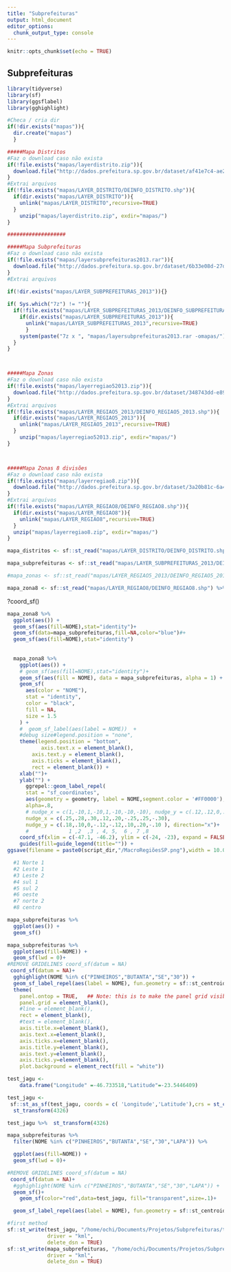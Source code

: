 ```yaml
---
title: "Subprefeituras"
output: html_document
editor_options: 
  chunk_output_type: console
---
```


```r
knitr::opts_chunk$set(echo = TRUE)
```

## Subprefeituras


```r
library(tidyverse)
library(sf)
library(ggsflabel)
library(gghighlight)
```

```r
#Checa / cria dir
if(!dir.exists("mapas")){
  dir.create("mapas")
  }

#####Mapa Distritos
#Faz o download caso não exista
if(!file.exists("mapas/layerdistrito.zip")){
  download.file("http://dados.prefeitura.sp.gov.br/dataset/af41e7c4-ae27-4bfc-9938-170151af7aee/resource/9e75c2f7-5729-4398-8a83-b4640f072b5d/download/layerdistrito.zip", "mapas/layerdistrito.zip")
}
#Extrai arquivos
if(!file.exists("mapas/LAYER_DISTRITO/DEINFO_DISTRITO.shp")){
  if(dir.exists("mapas/LAYER_DISTRITO")){
    unlink("mapas/LAYER_DISTRITO",recursive=TRUE)
  }
    unzip("mapas/layerdistrito.zip", exdir="mapas/")
}

###################

#####Mapa Subprefeituras
#Faz o download caso não exista
if(!file.exists("mapas/layersubprefeituras2013.rar")){
  download.file("http://dados.prefeitura.sp.gov.br/dataset/6b33e08d-27df-4d9b-bfe4-5dbba38a19d3/resource/21d1a2f8-faa6-405e-bdba-4bdad7fec759/download/layersubprefeituras2013.rar", "mapas/layersubprefeituras2013.rar")
}
#Extrai arquivos

if(!dir.exists("mapas/LAYER_SUBPREFEITURAS_2013")){}
  
if( Sys.which("7z") != ""){
  if(!file.exists("mapas/LAYER_SUBPREFEITURAS_2013/DEINFO_SUBPREFEITURAS_2013.shp")){
    if(dir.exists("mapas/LAYER_SUBPREFEITURAS_2013")){
      unlink("mapas/LAYER_SUBPREFEITURAS_2013",recursive=TRUE)
      }
    system(paste("7z x ", "mapas/layersubprefeituras2013.rar -omapas/"))
  }
}



#####Mapa Zonas
#Faz o download caso não exista
if(!file.exists("mapas/layerregiao52013.zip")){
  download.file("http://dados.prefeitura.sp.gov.br/dataset/348743dd-e89a-45ec-80d9-5ef201611ace/resource/b5c64d3d-c985-4e93-b069-82c4bfdbae07/download/layerregiao52013.zip", "mapas/layerregiao52013.zip")
}
#Extrai arquivos
if(!file.exists("mapas/LAYER_REGIAO5_2013/DEINFO_REGIAO5_2013.shp")){
  if(dir.exists("mapas/LAYER_REGIAO5_2013")){
    unlink("mapas/LAYER_REGIAO5_2013",recursive=TRUE)
  }
    unzip("mapas/layerregiao52013.zip", exdir="mapas/")
}



#####Mapa Zonas 8 divisões
#Faz o download caso não exista
if(!file.exists("mapas/layerregiao8.zip")){
  download.file("http://dados.prefeitura.sp.gov.br/dataset/3a20b81c-6a4f-4b55-8f6a-b642cb57a788/resource/d8bd2b02-25f2-46de-9c9c-d81ecc7a763b/download/layerregiao8.zip","mapas/layerregiao8.zip")
}
#Extrai arquivos
if(!file.exists("mapas/LAYER_REGIAO8/DEINFO_REGIAO8.shp")){
  if(dir.exists("mapas/LAYER_REGIAO8")){
    unlink("mapas/LAYER_REGIAO8",recursive=TRUE)
  }
  unzip("mapas/layerregiao8.zip", exdir="mapas/")
}

```

```r
mapa_distritos <- sf::st_read("mapas/LAYER_DISTRITO/DEINFO_DISTRITO.shp") %>%  st_transform(4326) 
```

```r
mapa_subprefeituras <- sf::st_read("mapas/LAYER_SUBPREFEITURAS_2013/DEINFO_SUBPREFEITURAS_2013.shp") %>% st_set_crs(5533) %>%  st_transform(4326) 
```

```r
#mapa_zonas <- sf::st_read("mapas/LAYER_REGIAO5_2013/DEINFO_REGIAO5_2013.shp") %>% st_set_crs(5533) %>%  st_transform(4326) 
```

```r
mapa_zona8 <- sf::st_read("mapas/LAYER_REGIAO8/DEINFO_REGIAO8.shp") %>% st_set_crs(5533) %>%  st_transform(4326) 
```
?coord_sf()

```r
mapa_zona8 %>%
  ggplot(aes()) +
  geom_sf(aes(fill=NOME),stat="identity")+
  geom_sf(data=mapa_subprefeituras,fill=NA,color="blue")#+
  geom_sf(aes(fill=NOME),stat="identity")
  
  
  mapa_zona8 %>%
    ggplot(aes()) +
    # geom_sf(aes(fill=NOME),stat="identity")+
    geom_sf(aes(fill = NOME), data = mapa_subprefeituras, alpha = 1) +
    geom_sf(
      aes(color = "NOME"),
      stat = "identity",
      color = "black",
      fill = NA,
      size = 1.5
    ) +
    #  geom_sf_label(aes(label = NOME))  +
    #debug size#legend.position = "none",
    theme(legend.position = "bottom", 
           axis.text.x = element_blank(),
        axis.text.y = element_blank(),
        axis.ticks = element_blank(),
        rect = element_blank()) +
    xlab("")+
    ylab("") +
      ggrepel::geom_label_repel(
      stat = "sf_coordinates",
      aes(geometry = geometry, label = NOME,segment.color = '#FF0000'),
      alpha=.8, 
      # nudge_x = c(1,-10,1,-10,1,-10,-10,-10), nudge_y = c(.12,.12,0,.12,0,0,0,0 ))+
      nudge_x = c(.25,.28,.30,.12,.20,-.25,.25,-.30), 
      nudge_y = c(.18,.10,0,-.12,-.12,.10,.20,-.10 ), direction="x")+
      #             1 ,2  ,3 , 4, 5,  6 , 7 ,8
    coord_sf(xlim = c(-47.1, -46.2), ylim = c(-24, -23), expand = FALSE) +
    guides(fill=guide_legend(title="")) +
ggsave(filename = paste0(script_dir,"/MacroRegiõesSP.png"),width = 10.00, height =9,dpi = 100 )

  #1 Norte 1
  #2 Leste 1
  #3 Leste 2
  #4 sul 1
  #5 sul 2
  #6 oeste
  #7 norte 2
  #8 centro
```



```r
mapa_subprefeituras %>%
  ggplot(aes()) +
  geom_sf()
```


```r
mapa_subprefeituras %>%
  ggplot(aes(fill=NOME)) +
  geom_sf(lwd = 0)+
#REMOVE GRIDELINES coord_sf(datum = NA)
 coord_sf(datum = NA)+
  gghighlight(NOME %in% c("PINHEIROS","BUTANTA","SE","30")) +
  geom_sf_label_repel(aes(label = NOME), fun.geometry = sf::st_centroid,fill = "white")+
  theme(
    panel.ontop = TRUE,   ## Note: this is to make the panel grid visible in this example
    panel.grid = element_blank(), 
    #line = element_blank(), 
    rect = element_blank(), 
    #text = element_blank(), 
    axis.title.x=element_blank(),
    axis.text.x=element_blank(),
    axis.ticks.x=element_blank(),
    axis.title.y=element_blank(),
    axis.text.y=element_blank(),
    axis.ticks.y=element_blank(),
    plot.background = element_rect(fill = "white"))
```
```r
test_jagu <-  
    data.frame("Longitude" =-46.733518,"Latitude"=-23.5446409)

test_jagu <-
 sf::st_as_sf(test_jagu, coords = c( 'Longitude','Latitude'),crs = st_crs(mapa_subprefeituras)) %>%
  st_transform(4326)

test_jagu %>%  st_transform(4326)

mapa_subprefeituras %>%
  filter(NOME %in% c("PINHEIROS","BUTANTA","SE","30","LAPA")) %>%

  ggplot(aes(fill=NOME)) +
  geom_sf(lwd = 0)+

#REMOVE GRIDELINES coord_sf(datum = NA)
 coord_sf(datum = NA)+
  #gghighlight(NOME %in% c("PINHEIROS","BUTANTA","SE","30","LAPA")) +
  geom_sf()+
    geom_sf(color="red",data=test_jagu, fill="transparent",size=.1)+

  geom_sf_label_repel(aes(label = NOME), fun.geometry = sf::st_centroid,fill = "white")
```
```r
#first method
sf::st_write(test_jagu, "/home/ochi/Documents/Projetos/Subprefeituras/test_jagu.kml",
             driver = "kml",
             delete_dsn = TRUE)
sf::st_write(mapa_subprefeituras, "/home/ochi/Documents/Projetos/Subprefeituras/mapa_subprefeituras.kml",
             driver = "kml",
             delete_dsn = TRUE)
```

